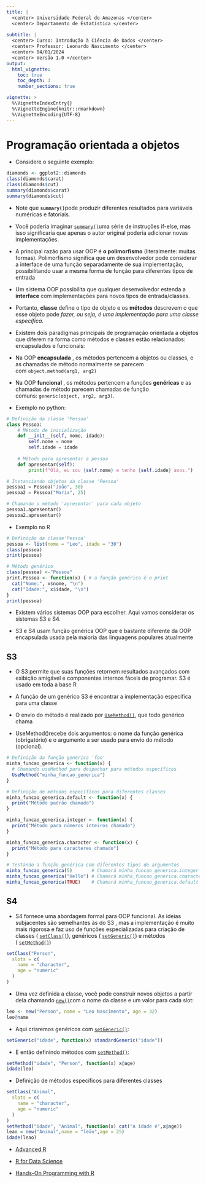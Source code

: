 ```yaml
---
title: |
  <center> Universidade Federal do Amazonas </center>
  <center> Departamento de Estatística </center>
  
subtitle: |  
  <center> Curso: Introdução à Ciência de Dados </center>
  <center> Professor: Leonardo Nascimento </center>
  <center> 04/01/2024
  <center> Versão 1.0 </center>
output: 
  html_vignette:
    toc: true
    toc_depth: 3
    number_sections: true

vignette: >
  %\VignetteIndexEntry{}
  %\VignetteEngine{knitr::rmarkdown}
  %\VignetteEncoding{UTF-8}
---
```


<!-- ```{r, echo=FALSE} -->

<!-- htmltools::img(src = knitr::image_uri("C:/Users/Leonardo_Nascimento/Documents/GitHub/Introducao_Ciencias_de_Dados/Cadernos/Figuras/DE.jpg"), -->

<!--                alt = 'logo', -->

<!--                 width = 180, height = 180, -->

<!--                style = 'position:absolute; top:10px; right:400px; padding:10px;') -->

<!-- ``` -->

<!-- ```{r, echo=FALSE} -->

<!-- htmltools::img(src = knitr::image_uri("C:/Users/Leonardo_Nascimento/Documents/GitHub/Introducao_Ciencias_de_Dados/Cadernos/Figuras/ufam.png"), -->

<!--                alt = 'logo', -->

<!--                width = 180, height = 180, -->

<!--                style = 'position:absolute; top:10px; left:400px; padding:10px; "margin: -100px;') -->

<!-- ``` -->

<!-- ```{css, echo=FALSE} -->

<!-- .watch-out { -->

<!--   border: 3px solid gray; -->

<!--   font-weight: bold; -->

<!-- } -->

<!-- ``` -->

<!-- ```{r setup, include = FALSE} -->

<!-- knitr::opts_chunk$set( -->

<!--   collapse = TRUE, -->

<!--   comment  = "#>", -->

<!--   class.source = "watch-out", -->

<!--   fig.height = 3,  -->

<!--   fig.width = 3,  -->

<!--   fig.align = "center" -->

<!-- ) -->

<!-- ``` -->

# Programação orientada a objetos

-   Considere o seguinte exemplo:

```r
diamonds <- ggplot2::diamonds
class(diamonds$carat)
class(diamonds$cut)
summary(diamonds$carat)
summary(diamonds$cut)
```

-   Note que **`summary()`**pode produzir diferentes resultados para variáveis ​​numéricas e fatoriais.

-   Você poderia imaginar [`summary()`](https://rdrr.io/r/base/summary.html)uma série de instruções if-else, mas isso significaria que apenas o autor original poderia adicionar novas implementações.

-   A principal razão para usar OOP é **o polimorfismo** (literalmente: muitas formas). Polimorfismo significa que um desenvolvedor pode considerar a interface de uma função separadamente de sua implementação, possibilitando usar a mesma forma de função para diferentes tipos de entrada

-   Um sistema OOP possibilita que qualquer desenvolvedor estenda a **interface** com implementações para novos tipos de entrada/classes.

-   Portanto, **classe** define o tipo de objeto e os **métodos** descrevem o que esse objeto pode *fazer, ou seja, é uma implementação para uma classe específica.*

-   Existem dois paradigmas principais de programação orientada a objetos que diferem na forma como métodos e classes estão relacionados: encapsulados e funcionais:

-   Na OOP **encapsulada** , os métodos pertencem a objetos ou classes, e as chamadas de método normalmente se parecem com `object.method(arg1, arg2)`

-   Na OOP **funcional** , os métodos pertencem a funções **genéricas** e as chamadas de método parecem chamadas de função comuns: `generic(object, arg2, arg3)`.

-   Exemplo no python:

```python

# Definição da classe 'Pessoa'
class Pessoa:
    # Método de inicialização
    def __init__(self, nome, idade):
        self.nome = nome
        self.idade = idade
    
    # Método para apresentar a pessoa
    def apresentar(self):
        print(f"Olá, eu sou {self.nome} e tenho {self.idade} anos.")

# Instanciando objetos da classe 'Pessoa'
pessoa1 = Pessoa("João", 30)
pessoa2 = Pessoa("Maria", 25)

# Chamando o método 'apresentar' para cada objeto
pessoa1.apresentar()
pessoa2.apresentar()

```

-   Exemplo no R

```r
# Definição da classe'Pessoa'
pessoa <- list(nome = "Leo", idade = "30")
class(pessoa)
print(pessoa)
```

```r
# Método genérico
class(pessoa) <-"Pessoa"
print.Pessoa <- function(x) { # a função genérica é o print
  cat("Nome:", x$nome, "\n")
  cat("Idade:", x$idade, "\n")
}
print(pessoa)
```

-   Existem vários sistemas OOP para escolher. Aqui vamos considerar os sistemas S3 e S4.

-   S3 e S4 usam função genérica OOP que é bastante diferente da OOP encapsulada usada pela maioria das linguagens populares atualmente

## S3

-   O S3 permite que suas funções retornem resultados avançados com exibição amigável e componentes internos fáceis de programar. S3 é usado em toda a base R

-   A função de um genérico S3 é encontrar a implementação específica para uma classe

-   O envio do método é realizado por [`UseMethod()`](https://rdrr.io/r/base/UseMethod.html), que todo genérico chama

-   UseMethod()recebe dois argumentos: o nome da função genérica (obrigatório) e o argumento a ser usado para envio do método (opcional). 

```r
# Definição da função genérica 'foo'
minha_funcao_generica <- function(x) {
  # Chamando useMethod para despachar para métodos específicos
  UseMethod("minha_funcao_generica")
}

# Definição de métodos específicos para diferentes classes
minha_funcao_generica.default <- function(x) {
  print("Método padrão chamado")
}

minha_funcao_generica.integer <- function(x) {
  print("Método para números inteiros chamado")
}

minha_funcao_generica.character <- function(x) {
  print("Método para caracteres chamado")
}

# Testando a função genérica com diferentes tipos de argumentos
minha_funcao_generica(5)       # Chamará minha_funcao_generica.integer
minha_funcao_generica("Hello") # Chamará minha_funcao_generica.character
minha_funcao_generica(TRUE)    # Chamará minha_funcao_generica.default

```

## S4

-   S4 fornece uma abordagem formal para OOP funcional. As ideias subjacentes são semelhantes às do S3 , mas a implementação é muito mais rigorosa e faz uso de funções especializadas para criação de classes ( [`setClass()`](https://rdrr.io/r/methods/setClass.html)), genéricos ( [`setGeneric()`](https://rdrr.io/r/methods/setGeneric.html)) e métodos ( [`setMethod()`](https://rdrr.io/r/methods/setMethod.html))

```r
setClass("Person", 
  slots = c(
    name = "character", 
    age = "numeric"
  )
)
```

-   Uma vez definida a classe, você pode construir novos objetos a partir dela chamando [`new()`](https://rdrr.io/r/methods/new.html)com o nome da classe e um valor para cada slot:

```r
leo <- new("Person", name = "Leo Nascimento", age = 32)
leo@name
```

-   Aqui criaremos genéricos com [`setGeneric()`](https://rdrr.io/r/methods/setGeneric.html):

```r
setGeneric("idade", function(x) standardGeneric("idade"))
```

-   E então definindo métodos com [`setMethod()`](https://rdrr.io/r/methods/setMethod.html):

```r
setMethod("idade", "Person", function(x) x@age)
idade(leo)
```

-   Definição de métodos específicos para diferentes classes

```r
setClass("Animal", 
  slots = c(
    name = "character", 
    age = "numeric"
  )
)
setMethod("idade", "Animal", function(x) cat("A idade é",x@age))
leao = new("Animal",name = "leão",age = 25)
idade(leao)
```

-   [[Advanced R]{.underline}](https://adv-r.hadley.nz/index.html)

-   [[R for Data Science]{.underline}](https://r4ds.had.co.nz/index.html)

-   [Hands-On Programming with R](https://web.itu.edu.tr/~tokerem/Hands-On_R.pdf)
